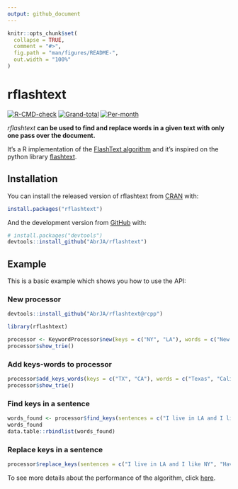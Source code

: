 ```yaml
---
output: github_document
---
```


<!-- README.md is generated from README.Rmd. Please edit that file -->

```r
knitr::opts_chunk$set(
  collapse = TRUE,
  comment = "#>",
  fig.path = "man/figures/README-",
  out.width = "100%"
)
```

# rflashtext

<!-- badges: start -->
[![R-CMD-check](https://github.com/AbrJA/rflashtext/workflows/R-CMD-check/badge.svg)](https://github.com/AbrJA/rflashtext/actions)
[![Grand-total](https://cranlogs.r-pkg.org/badges/grand-total/rflashtext)](https://cran.r-project.org/web/packages/rflashtext/index.html)
[![Per-month](https://cranlogs.r-pkg.org/badges/rflashtext)](https://cran.r-project.org/web/packages/rflashtext/index.html)
<!-- badges: end -->

_rflashtext_ **can be used to find and replace words in a given text with only one pass over the document.** 

It's a R implementation of the [FlashText algorithm](https://arxiv.org/abs/1711.00046) and it's inspired on the python library [flashtext](https://github.com/vi3k6i5/flashtext).

## Installation

You can install the released version of rflashtext from [CRAN](https://cran.r-project.org/web/packages/rflashtext/index.html) with:

``` r
install.packages("rflashtext")
```

And the development version from [GitHub](https://github.com/AbrJA/rflashtext) with:

``` r
# install.packages("devtools")
devtools::install_github("AbrJA/rflashtext")
```
## Example

This is a basic example which shows you how to use the API:

### New processor

```r
devtools::install_github("AbrJA/rflashtext@rcpp")

library(rflashtext)

processor <- KeywordProcessor$new(keys = c("NY", "LA"), words = c("New York", "Los Angeles"))
processor$show_trie()
```

### Add keys-words to processor

```r
processor$add_keys_words(keys = c("TX", "CA"), words = c("Texas", "California"))
processor$show_trie()
```

### Find keys in a sentence

```r
words_found <- processor$find_keys(sentences = c("I live in LA and I like NY", "Have you been in TX?"))
words_found
data.table::rbindlist(words_found)
```

### Replace keys in a sentence

```r
processor$replace_keys(sentences = c("I live in LA and I like NY", "Have you been in TX?"))
```

To see more details about the performance of the algorithm, click [here](https://github.com/AbrJA/rflashtext_benchmark.git).
